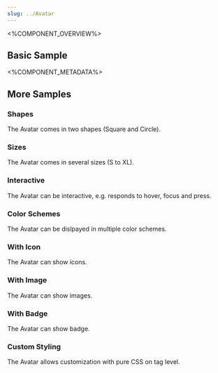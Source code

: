 ```yaml
---
slug: ../Avatar
---
```



<%COMPONENT_OVERVIEW%>

## Basic Sample
<Basic />

<%COMPONENT_METADATA%>

## More Samples

### Shapes
The Avatar comes in two shapes (Square and Circle).
<Shapes />

### Sizes
The Avatar comes in several sizes (S to XL).
<Sizes />

### Interactive
The Avatar can be interactive, e.g. responds to hover, focus and press.

<Interactive />

### Color Schemes
The Avatar can be dislpayed in multiple color schemes.

<ColorSchemes />

### With Icon
The Avatar can show icons.

<WithIcon />

### With Image
The Avatar can show images.
<WithImage />


### With Badge
The Avatar can show badge.

<WithBadge />

### Custom Styling
The Avatar allows customization with pure CSS on tag level.

<Styles />